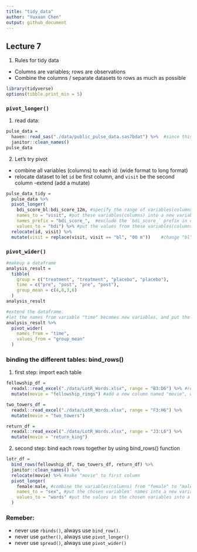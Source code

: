 ```yaml
---
title: "tidy_data"
author: "Yuxuan Chen"
output: github_document
---
```


## Lecture 7
1. Rules for tidy data
 - Columns are variables; rows are observations   
 - Combine the columns / separate datasets to rows as much as possible
 
```r
library(tidyverse)
options(tibble.print_min = 5)
```

### `pivot_longer()`
1. read data:
```r
pulse_data = 
  haven::read_sas("./data/public_pulse_data.sas7bdat") %>%  #since this dataset is in the sas file, so use haven pacakge and `read_sas` funcion
  janitor::clean_names()
pulse_data
```

2. Let's try pivot   
 - combine all variables (columns) to each id: (wide format to long format)
 - relocate dataset to let `id` be first column, and `visit` be the second column
 -extend (add a mutate)
```r
pulse_data_tidy = 
  pulse_data %>%
  pivot_longer(
    bdi_score_bl:bdi_score_12m, #specify the range of variables(columns) I am interested in
    names_to = "visit", #put these variables(columns) into a new variable(column) named "visit"
    names_prefix = "bdi_score_",  #exclude the `bdi_score_` prefix in each case
    values_to = "bdi") %>% #put the values from these variables(columns) into a new variable(column) named "bdi"
  relocate(id, visit) %>% 
  mutate(visit = replace(visit, visit == "bl", "00 m"))    #change "bl" in "visit" column to "00m"; `recode()` change observations
```

### `pivot_wider()`
```r
#makeup a dataframe
analysis_result =
  tibble(
    group = c("treatment", "treatment", "placebo", "placebo"),
    time = c("pre", "post", "pre", "post"),
    group_mean = c(4,8,3,6)
  )
analysis_result

#extend the dataframe.
#let the names from variable "time" becomes new variables, and put the values from "group_mean" into the new columns
analysis_result %>%
  pivot_wider(
    names_from = "time",
    values_from = "group_mean"
  )
```


### binding the different tables: bind_rows()

1. first step: import each table
```r
fellowship_df = 
  readxl::read_excel("./data/LotR_Words.xlsx", range = "B3:D6") %>% #read the table
  mutate(movie = "fellowship_rings") #add a new column named "movie", with movie name "fellowship_rings"

two_towers_df = 
  readxl::read_excel("./data/LotR_Words.xlsx", range = "F3:H6") %>%
  mutate(movie = "two_towers")

return_df = 
  readxl::read_excel("./data/LotR_Words.xlsx", range = "J3:L6") %>%
  mutate(movie = "return_king")
```

2. second step: bind each rows together by using bind_rows() function
```r
lotr_df = 
  bind_rows(fellowship_df, two_towers_df, return_df) %>%
  janitor::clean_names() %>%
  relocate(movie) %>% #make "movie" to first column
  pivot_longer(
    female:male, #combine the variables(columns) from "female" to "male"
    names_to = "sex", #put the chosen variables' names into a new variable named "sex"
    values_to = "words" #put the values in the chosen variables into a new variable named "words"
  )
```

### Remeber: 
 - never use `rbinds()`, always use `bind_row()`.
 - never use `gather()`, always use `pivot_longer()`
 - never use `spread()`, always use `pivot_wider()`

